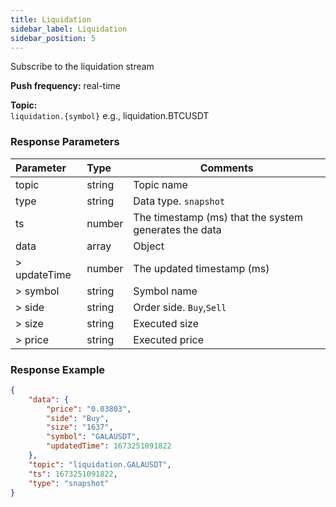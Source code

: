 ```yaml
---
title: Liquidation
sidebar_label: Liquidation
sidebar_position: 5
---
```



Subscribe to the liquidation stream

**Push frequency:** real-time

**Topic:**<br/>
`liquidation.{symbol}` e.g., liquidation.BTCUSDT

### Response Parameters
| Parameter | Type | Comments|
|:----- |:-----|----- |
|topic |string |Topic name |
|type |string |Data type. `snapshot` |
|ts |number |The timestamp (ms) that the system generates the data |
|data |array |Object |
|> updateTime |number |The updated timestamp (ms) |
|> symbol |string |Symbol name |
|> side |string |Order side. `Buy`,`Sell` |
|> size |string |Executed size  |
|> price |string |Executed price |

### Response Example

```json
{
    "data": {
        "price": "0.03803",
        "side": "Buy",
        "size": "1637",
        "symbol": "GALAUSDT",
        "updatedTime": 1673251091822
    },
    "topic": "liquidation.GALAUSDT",
    "ts": 1673251091822,
    "type": "snapshot"
}
```